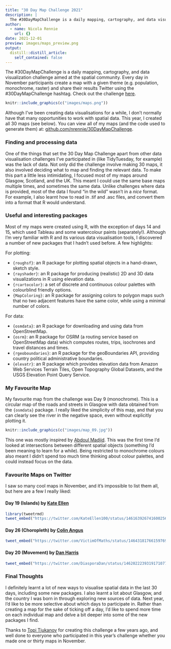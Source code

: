 ```yaml
---
title: "30 Day Map Challenge 2021"
description: |
  The #30DayMapChallenge is a daily mapping, cartography, and data visualization challenge aimed at the spatial community.
author:
  - name: Nicola Rennie
    url: {}
date: 2021-12-01
preview: images/maps_preview.png
output:
  distill::distill_article:
    self_contained: false
---
```

The #30DayMapChallenge is a daily mapping, cartography, and data visualization challenge aimed at the spatial community. Every day in November participants create a map with a given theme (e.g. population, monochrome, raster) and share their results Twitter using the #30DayMapChallenge hashtag. Check out the challenge [here](https://github.com/tjukanovt/30DayMapChallenge). 

```r
knitr::include_graphics(c("images/maps.png"))  
```

Although I've been creating data visualisations for a while, I don't normally have that many opportunities to work with spatial data. This year, I created all 30 maps (see below). You can view all of my maps (and the code used to generate them) at: [github.com/nrennie/30DayMapChallenge](https://github.com/nrennie/30DayMapChallenge/tree/main/2021).

### Finding and processing data

One of the things that set the 30 Day Map Challenge apart from other data visualisation challenges I've participated in (like TidyTuesday, for example) was the lack of data. Not only did the challenge involve making 30 maps, it also involved deciding what to map and finding the relevant data. To make this part a little less intimidating, I focused most of my maps around Glasgow, Scotland, and the UK. This meant I could use the same base maps multiple times, and sometimes the same data. Unlike challenges where data is provided, most of the data I found "in the wild" wasn't in a *nice* format. For example, I also learnt how to read in .tif and .asc files, and convert them into a format that R would understand.


### Useful and interesting packages

Most of my maps were created using R, with the exception of days 14 and 15, which used Tableau and some watercolour paints (separately!). Although I'm very familiar with R and its various data visualisation tools, I discovered a number of new packages that I hadn't used before. A few highlights:

For plotting: 

* `{roughsf}`: an R package for plotting spatial objects in a hand-drawn, sketch style.
* `{rayshader}`: an R package for producing (realistic) 2D and 3D data visualizations in R using elevation data.
* `{rcartocolor}`: a set of discrete and continuous colour palettes with colourblind friendly options.
* `{MapColoring}`: an R package for assigning colors to polygon maps such that no two adjacent features have the same color, while using a minimal number of colors. 

For data:

* `{osmdata}`: an R package for downloading and using data from OpenStreetMap.
* `{osrm}`: an R package for OSRM (a routing service based on OpenStreetMap data) which computes routes, trips, isochrones and travel distances and times.
* `{rgeoboundaries}`: an R package for the geoBoundaries API, providing country political administrative boundaries.
* `{elevatr}`: an R package which provides elevation data from Amazon Web Services Terrain Tiles, Open Topography Global Datasets, and the USGS Elevation Point Query Service.

### My Favourite Map

My favourite map from the challenge was Day 9 (monochrome). This is a circular map of the roads and streets in Glasgow with data obtained from the `{osmdata}` package. I really liked the simplicity of this map, and that you can clearly see the river in the negative space, even without explicitly plotting it. 

```r
knitr::include_graphics(c("images/map_09.jpg"))  
```

This one was mostly inspired by [Abdoul Madjid](https://twitter.com/issa_madjid). This was the first time I'd looked at intersections between different spatial objects (something I'd been meaning to learn for a while). Being restricted to monochrome colours also meant I didn't spend too much time thinking about colour palettes, and could instead focus on the data. 

### Favourite Maps on Twitter

I saw so many cool maps in November, and it's impossible to list them all, but here are a few I really liked:

#### Day 19 (Islands) by [Kate Ellen](https://twitter.com/KateEllen100) 
```r
library(tweetrmd)
tweet_embed("https://twitter.com/KateEllen100/status/1461639267416002563")
```

#### Day 26 (Choropleth) by [Colin Angus](https://twitter.com/VictimOfMaths)
```r
tweet_embed("https://twitter.com/VictimOfMaths/status/1464318176615976965")
```

#### Day 20 (Movement) by [Dan Harris](https://twitter.com/DiasporaDan) 
```r
tweet_embed("https://twitter.com/DiasporaDan/status/1462022239319171077")
```

### Final Thoughts
I definitely learnt a lot of new ways to visualise spatial data in the last 30 days, including some new packages. I also learnt a lot about Glasgow, and the country I was born in through exploring new sources of data. Next year, I'd like to be more selective about which days to participate in. Rather than creating a map for the sake of ticking off a day, I'd like to spend more time on each individual map and delve a bit deeper into some of the new packages I find. 

Thanks to [Topi Tjukanov](https://twitter.com/tjukanov) for creating this challenge a few years ago, and well done to everyone who participated in this year's challenge whether you made one or thirty maps in November.


